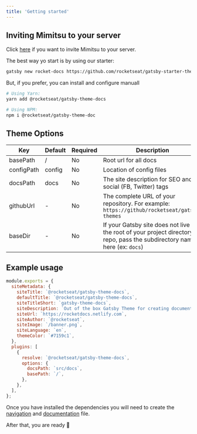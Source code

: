 ```yaml
---
title: 'Getting started'
---
```


## Inviting Mimitsu to your server

Click [here](https://discordapp.com/api/oauth2/authorize?client_id=672591094953017374&permissions=2048&scope=bot) if you want to invite Mimitsu to your server.

The best way yo start is by using our starter:

```bash
gatsby new rocket-docs https://github.com/rocketseat/gatsby-starter-theme-docs
```

But, if you prefer, you can install and configure manuall

```bash
# Using Yarn:
yarn add @rocketseat/gatsby-theme-docs

# Using NPM:
npm i @rocketseat/gatsby-theme-doc
```

## Theme Options

| Key        | Default | Required | Description                                                                                                                    |
| ---------- | ------- | -------- | ------------------------------------------------------------------------------------------------------------------------------ |
| basePath   | /       | No       | Root url for all docs                                                                                                          |
| configPath | config  | No       | Location of config files                                                                                                       |
| docsPath   | docs    | No       | The site description for SEO and social (FB, Twitter) tags                                                                     |
| githubUrl  | -       | No       | The complete URL of your repository. For example: `https://github/rocketseat/gatsby-themes`                                    |
| baseDir    | -       | No       | If your Gatsby site does not live in the root of your project directory/git repo, pass the subdirectory name here (ex: `docs`) |

## Example usage

```js title=gatsby-config.js
module.exports = {
  siteMetadata: {
    siteTitle: `@rocketseat/gatsby-theme-docs`,
    defaultTitle: `@rocketseat/gatsby-theme-docs`,
    siteTitleShort: `gatsby-theme-docs`,
    siteDescription: `Out of the box Gatsby Theme for creating documentation websites easily and quickly`,
    siteUrl: `https://rocketdocs.netlify.com`,
    siteAuthor: `@rocketseat`,
    siteImage: `/banner.png`,
    siteLanguage: `en`,
    themeColor: `#7159c1`,
  },
  plugins: [
    {
      resolve: `@rocketseat/gatsby-theme-docs`,
      options: {
        docsPath: `src/docs`,
        basePath: `/`,
      },
    },
  ],
};
```

Once you have installed the dependencies you will need to create the [navigation](/usage/navigation) and [documentation](/usage/creating-docs) file.

After that, you are ready 🚀
